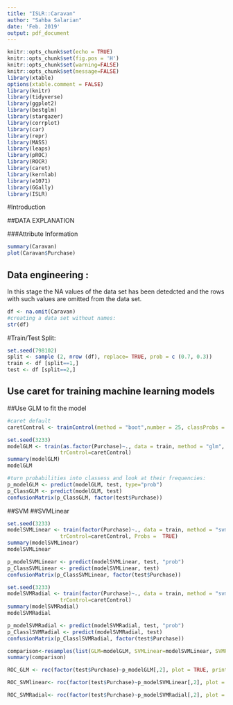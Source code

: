 ```yaml
---
title: "ISLR::Caravan"
author: "Sahba Salarian"
date: 'Feb. 2019'
output: pdf_document
---
```


```r

knitr::opts_chunk$set(echo = TRUE)
knitr::opts_chunk$set(fig.pos = 'H')
knitr::opts_chunk$set(warning=FALSE)
knitr::opts_chunk$set(message=FALSE)
library(xtable)
options(xtable.comment = FALSE)
library(knitr)
library(tidyverse)
library(ggplot2)
library(bestglm) 
library(stargazer)
library(corrplot)
library(car)
library(repr)
library(MASS)
library(leaps)
library(pROC)
library(ROCR)
library(caret)
library(kernlab)
library(e1071)
library(GGally)
library(ISLR)
```

#Introduction



##DATA EXPLANATION




###Attribute Information

```r
summary(Caravan)
plot(Caravan$Purchase)
```



## Data engineering : 

In this stage the NA values of the data set has been detedcted and the rows with such values are omitted from the data set. 

```r
df <- na.omit(Caravan)
#creating a data set without names:
str(df)
```


#Train/Test Split:



```r
set.seed(798102) 
split <- sample (2, nrow (df), replace= TRUE, prob = c (0.7, 0.3))
train <- df [split==1,]
test <- df [split==2,]
```



## Use caret for training machine learning models

##Use GLM to fit the model

```r
#caret default
caretControl <- trainControl(method = "boot",number = 25, classProbs =  TRUE)
```


```r
set.seed(3233)
modelGLM <- train(as.factor(Purchase)~., data = train, method = "glm",
                 trControl=caretControl)
summary(modelGLM)
modelGLM
```


```r
#turn probabilities into classess and look at their frequencies:
p_modelGLM <- predict(modelGLM, test, type="prob")
p_ClassGLM <- predict(modelGLM, test)
confusionMatrix(p_ClassGLM, factor(test$Purchase))
```

##SVM
##SVMLinear
```r
set.seed(3233)
modelSVMLinear <- train(factor(Purchase)~., data = train, method = "svmLinear",
                 trControl=caretControl, Probs =  TRUE)
summary(modelSVMLinear)
modelSVMLinear
```


```r
p_modelSVMLinear <- predict(modelSVMLinear, test, "prob")
p_ClassSVMLinear <- predict(modelSVMLinear, test)
confusionMatrix(p_ClassSVMLinear, factor(test$Purchase))
```


```r
set.seed(3233)
modelSVMRadial <- train(factor(Purchase)~., data = train, method = "svmRadial",
                 trControl=caretControl)
summary(modelSVMRadial)
modelSVMRadial
```

```r
p_modelSVMRadial <- predict(modelSVMRadial, test, "prob")
p_ClasslSVMRadial <- predict(modelSVMRadial, test)
confusionMatrix(p_ClasslSVMRadial, factor(test$Purchase))
```


```r
comparison<-resamples(list(GLM=modelGLM, SVMLinear=modelSVMLinear, SVMRadial=modelSVMRadial))
summary(comparison)
```




```r
ROC_GLM <- roc(factor(test$Purchase)~p_modelGLM[,2], plot = TRUE, print.auc = TRUE,main="ROC for GLM")
```



```r
ROC_SVMlinear<- roc(factor(test$Purchase)~p_modelSVMLinear[,2], plot = TRUE, print.auc = TRUE, main="ROC for SVM withlinear kernel")
```


```r
ROC_SVMRadial<- roc(factor(test$Purchase)~p_modelSVMRadial[,2], plot = TRUE, print.auc = TRUE, main="ROC for SVM with radial kernel")
```
